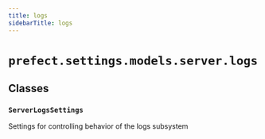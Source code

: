 ```yaml
---
title: logs
sidebarTitle: logs
---
```


# `prefect.settings.models.server.logs`

## Classes

### `ServerLogsSettings` <sup><a href="https://github.com/prefecthq/prefect/blob/main/src/prefect/settings/models/server/logs.py#L11"><Icon icon="github" size="14" /></a></sup>


Settings for controlling behavior of the logs subsystem

